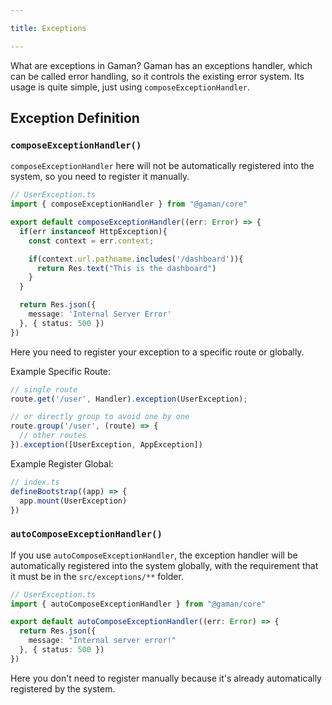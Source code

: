 ```yaml
---

title: Exceptions

---
```


What are exceptions in Gaman? Gaman has an exceptions handler, which can be called error handling, so it controls the existing error system. Its usage is quite simple, just using `composeExceptionHandler`.

## Exception Definition

### `composeExceptionHandler()`

`composeExceptionHandler` here will not be automatically registered into the system, so you need to register it manually.

 ```ts
 // UserException.ts
 import { composeExceptionHandler } from "@gaman/core"

 export default composeExceptionHandler((err: Error) => {
   if(err instanceof HttpException){
     const context = err.context;

     if(context.url.pathname.includes('/dashboard')){
       return Res.text("This is the dashboard")
     }
   }

   return Res.json({
     message: 'Internal Server Error'
   }, { status: 500 })
 })
 ```

Here you need to register your exception to a specific route or globally.

Example Specific Route:

 ```ts
 // single route
 route.get('/user', Handler).exception(UserException);

 // or directly group to avoid one by one
 route.group('/user', (route) => {
   // other routes
 }).exception([UserException, AppException])
 ```

Example Register Global:

 ```ts
 // index.ts
 defineBootstrap((app) => {
   app.mount(UserException)
 })
 ```

### `autoComposeExceptionHandler()`

If you use `autoComposeExceptionHandler`, the exception handler will be automatically registered into the system globally, with the requirement that it must be in the `src/exceptions/**` folder.

 ```ts
 // UserException.ts
 import { autoComposeExceptionHandler } from "@gaman/core"

 export default autoComposeExceptionHandler((err: Error) => {
   return Res.json({
     message: "Internal server error!"
   }, { status: 500 })
 })
 ```

Here you don't need to register manually because it's already automatically registered by the system.